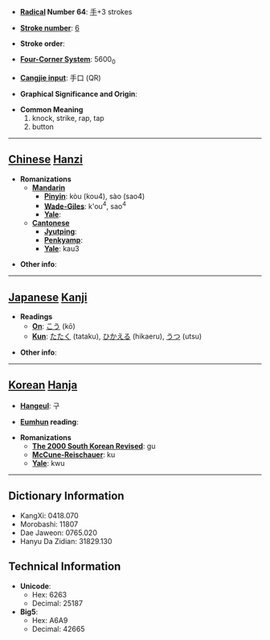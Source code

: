 * '''[[Wiktionary:Chinese radical index| Radical]] Number 64''': [[Wiktionary:Chinese radical index 手|手]]+3 strokes

* '''[[Wiktionary:Chinese total strokes index|Stroke number]]''': [[Wiktionary:Chinese total strokes index 6|6]]

* '''Stroke order''': 

* '''[[Wiktionary:Chinese four corner index|Four-Corner System]]''': 5600<sub>0</sub>

* '''[[Wiktionary:Chinese Cangjie index|Cangjie input]]''': 手口 (QR)

* '''Graphical Significance and Origin''': 

* '''Common Meaning'''
*#knock, strike, rap, tap
*# button


----

== [[Chinese]] [[Hanzi]] ==

* '''Romanizations'''
** '''[[Mandarin]]'''
*** '''[[Pinyin]]''': kòu (kou4), sào (sao4)
*** '''[[Wade-Giles]]''': k'ou<sup>4</sup>, sao<sup>4</sup>
*** '''[[Yale]]''': 
** '''[[Cantonese]]'''
*** '''[[Jyutping]]''':
*** '''[[Penkyamp]]''': 
*** '''[[Yale]]''': kau3

* '''Other info''': 

----

== [[Japanese]] [[Kanji]] ==

* '''Readings'''
** '''[[On]]''': [[こう]] (kō)
** '''[[Kun]]''': [[たたく]] (tataku), [[ひかえる]] (hikaeru), [[うつ]] (utsu)

* '''Other info''':  

----

== [[Korean]] [[Hanja]] ==

* '''[[Hangeul]]''': 구

* '''[[Eumhun]] reading''': 

* '''Romanizations'''
** '''[[The 2000 South Korean Revised Romanization|The 2000 South Korean Revised]]''': gu
** '''[[McCune-Reischauer]]''': ku
** '''[[Yale]]''': kwu

----

== Dictionary Information ==

* KangXi: 0418.070
* Morobashi: 11807
* Dae Jaweon: 0765.020
* Hanyu Da Zidian: 31829.130

== Technical Information ==

* '''Unicode''':
** Hex: 6263
** Decimal: 25187
* '''Big5''':
** Hex: A6A9
** Decimal: 42665